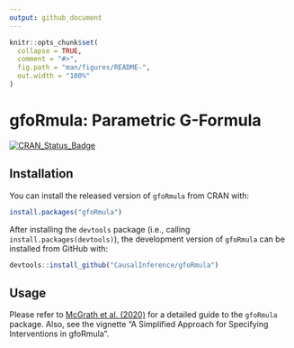 ```yaml
---
output: github_document
---
```


<!-- README.md is generated from README.Rmd. Please edit that file -->

```r
knitr::opts_chunk$set(
  collapse = TRUE,
  comment = "#>",
  fig.path = "man/figures/README-",
  out.width = "100%"
)
```
# gfoRmula: Parametric G-Formula

<!-- badges: start -->
[![CRAN_Status_Badge](https://www.r-pkg.org/badges/version/gfoRmula)](https://cran.r-project.org/package=gfoRmula)
<!-- badges: end -->

## Installation

You can install the released version of `gfoRmula` from CRAN with:

``` r
install.packages("gfoRmula")
```

After installing the `devtools` package (i.e., calling `install.packages(devtools)`), the development version of `gfoRmula` can be installed from GitHub with:
``` r
devtools::install_github("CausalInference/gfoRmula")
```

## Usage

Please refer to [McGrath et al. (2020)](https://doi.org/10.1016/j.patter.2020.100008) for a detailed guide to the `gfoRmula` package. Also, see the vignette "A Simplified Approach for Specifying Interventions in gfoRmula".
